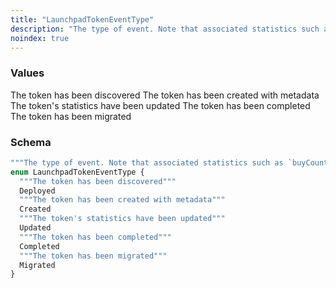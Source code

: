 ```yaml
---
title: "LaunchpadTokenEventType"
description: "The type of event. Note that associated statistics such as `buyCount1`, `price`, etc. are only available for `Updated` events."
noindex: true
---
```


### Values

<ResponseField name="Deployed" type="enum">
  The token has been discovered
</ResponseField>

<ResponseField name="Created" type="enum">
  The token has been created with metadata
</ResponseField>

<ResponseField name="Updated" type="enum">
  The token's statistics have been updated
</ResponseField>

<ResponseField name="Completed" type="enum">
  The token has been completed
</ResponseField>

<ResponseField name="Migrated" type="enum">
  The token has been migrated
</ResponseField>

### Schema


```graphql 
"""The type of event. Note that associated statistics such as `buyCount1`, `price`, etc. are only available for `Updated` events."""
enum LaunchpadTokenEventType {
  """The token has been discovered"""
  Deployed
  """The token has been created with metadata"""
  Created
  """The token's statistics have been updated"""
  Updated
  """The token has been completed"""
  Completed
  """The token has been migrated"""
  Migrated
}
```

